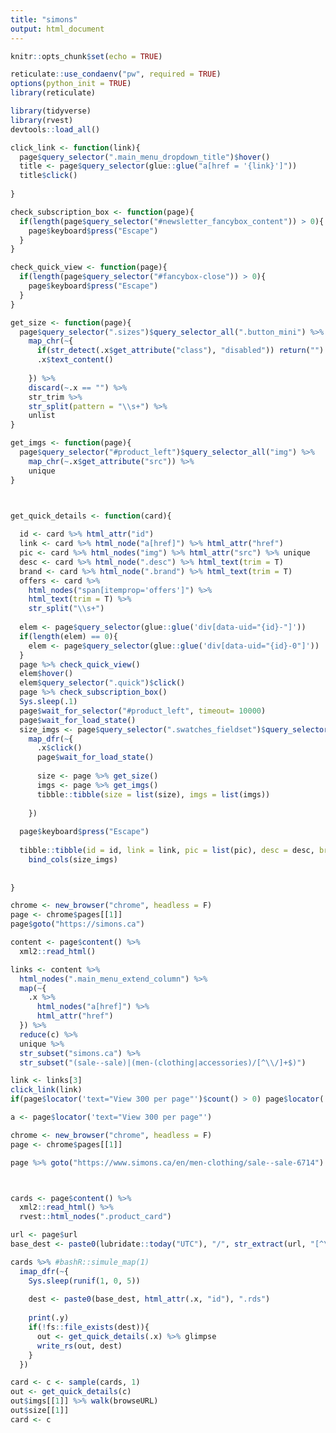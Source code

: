 ```yaml
---
title: "simons"
output: html_document
---
```


```r
knitr::opts_chunk$set(echo = TRUE)
```

```r
reticulate::use_condaenv("pw", required = TRUE)
options(python_init = TRUE)
library(reticulate)
```

```r
library(tidyverse)
library(rvest)
devtools::load_all()
```


```r
click_link <- function(link){
  page$query_selector(".main_menu_dropdown_title")$hover()
  title <- page$query_selector(glue::glue("a[href = '{link}']"))
  title$click()
  
}

check_subscription_box <- function(page){
  if(length(page$query_selector("#newsletter_fancybox_content")) > 0){
    page$keyboard$press("Escape")
  }
}

check_quick_view <- function(page){
  if(length(page$query_selector("#fancybox-close")) > 0){
    page$keyboard$press("Escape")
  }
}

get_size <- function(page){
  page$query_selector(".sizes")$query_selector_all(".button_mini") %>% 
    map_chr(~{
      if(str_detect(.x$get_attribute("class"), "disabled")) return("")
      .x$text_content()
      
    }) %>%
    discard(~.x == "") %>%
    str_trim %>%
    str_split(pattern = "\\s+") %>%
    unlist
}

get_imgs <- function(page){
  page$query_selector("#product_left")$query_selector_all("img") %>%
    map_chr(~.x$get_attribute("src")) %>%
    unique
}



get_quick_details <- function(card){
  
  id <- card %>% html_attr("id")
  link <- card %>% html_node("a[href]") %>% html_attr("href")
  pic <- card %>% html_nodes("img") %>% html_attr("src") %>% unique
  desc <- card %>% html_node(".desc") %>% html_text(trim = T)
  brand <- card %>% html_node(".brand") %>% html_text(trim = T)
  offers <- card %>% 
    html_nodes("span[itemprop='offers']") %>% 
    html_text(trim = T) %>%
    str_split("\\s+")
  
  elem <- page$query_selector(glue::glue('div[data-uid="{id}-"]'))
  if(length(elem) == 0){
    elem <- page$query_selector(glue::glue('div[data-uid="{id}-0"]'))
  }
  page %>% check_quick_view()
  elem$hover()
  elem$query_selector(".quick")$click()
  page %>% check_subscription_box()
  Sys.sleep(.1)
  page$wait_for_selector("#product_left", timeout= 10000)
  page$wait_for_load_state()
  size_imgs <- page$query_selector(".swatches_fieldset")$query_selector_all("a") %>%
    map_dfr(~{
      .x$click()
      page$wait_for_load_state()
      
      size <- page %>% get_size()
      imgs <- page %>% get_imgs()
      tibble::tibble(size = list(size), imgs = list(imgs))
      
    })
  
  page$keyboard$press("Escape")
  
  tibble::tibble(id = id, link = link, pic = list(pic), desc = desc, brand = brand, price = offers) %>%
    bind_cols(size_imgs)
  
  
}
```



```r
chrome <- new_browser("chrome", headless = F)
page <- chrome$pages[[1]]
page$goto("https://simons.ca")

content <- page$content() %>%
  xml2::read_html()

links <- content %>%
  html_nodes(".main_menu_extend_column") %>%
  map(~{
    .x %>% 
      html_nodes("a[href]") %>%
      html_attr("href")
  }) %>%
  reduce(c) %>%
  unique %>%
  str_subset("simons.ca") %>%
  str_subset("(sale--sale)|(men-(clothing|accessories)/[^\\/]+$)")

link <- links[3]
click_link(link)
if(page$locator('text="View 300 per page"')$count() > 0) page$locator('text="View 300 per page"')$first$click()

a <- page$locator('text="View 300 per page"')


```


```r
chrome <- new_browser("chrome", headless = F)
page <- chrome$pages[[1]]

page %>% goto("https://www.simons.ca/en/men-clothing/sale--sale-6714")



cards <- page$content() %>%
  xml2::read_html() %>% 
  rvest::html_nodes(".product_card")

url <- page$url
base_dest <- paste0(lubridate::today("UTC"), "/", str_extract(url, "[^\\/]*?$"), "/")

cards %>% #bashR::simule_map(1)
  imap_dfr(~{
    Sys.sleep(runif(1, 0, 5))
    
    dest <- paste0(base_dest, html_attr(.x, "id"), ".rds")
  
    print(.y)
    if(!fs::file_exists(dest)){
      out <- get_quick_details(.x) %>% glimpse
      write_rs(out, dest)
    }
  })

card <- c <- sample(cards, 1)
out <- get_quick_details(c)
out$imgs[[1]] %>% walk(browseURL)
out$size[[1]]
card <- c
```


